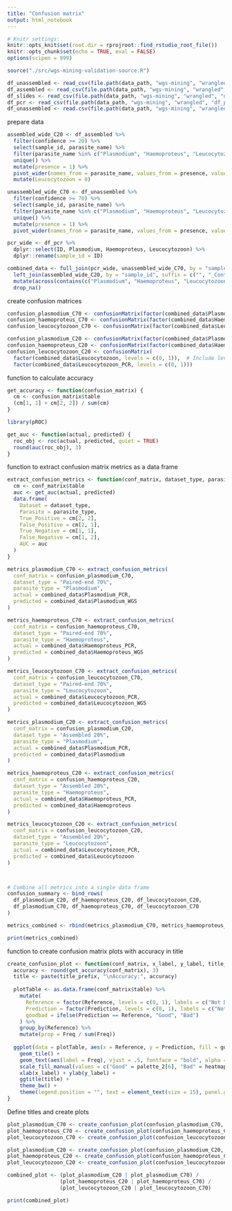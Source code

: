 ```yaml
---
title: "Confusion matrix"
output: html_notebook
---
```


```r
# Knitr settings:
knitr::opts_knit$set(root.dir = rprojroot::find_rstudio_root_file())
knitr::opts_chunk$set(echo = TRUE, eval = FALSE)
options(scipen = 999)
```

```r
source("./src/wgs-mining-validation-source.R")
```

```r
df_unassembled <- read_csv(file.path(data_path, "wgs-mining", "wrangled", "df_unassembled_wgs_mining.csv"))
df_assembled <- read_csv(file.path(data_path, "wgs-mining", "wrangled", "df_assembled_wgs_mining.csv"))
df_slides <- read_csv(file.path(data_path, "wgs-mining", "wrangled", "df_slides_wide.csv"))
df_pcr <- read_csv(file.path(data_path, "wgs-mining", "wrangled", "df_pcr_wide.csv"))
df_unassembled <- read.csv(file.path(data_path, "wgs-mining", "wrangled", "df_unassembled_wgs_mining.csv"))
```

prepare data
```r
assembled_wide_C20 <- df_assembled %>%
  filter(confidence >= 20) %>%
  select(sample_id, parasite_name) %>%
  filter(parasite_name %in% c("Plasmodium", "Haemoproteus", "Leucocytozoon")) %>%
  unique() %>%
  mutate(presence = 1) %>%
  pivot_wider(names_from = parasite_name, values_from = presence, values_fill = list(presence = 0)) %>%
  mutate(Leucocytozoon = 0)

unassembled_wide_C70 <- df_unassembled %>%
  filter(confidence >= 70) %>%
  select(sample_id, parasite_name) %>%
  filter(parasite_name %in% c("Plasmodium", "Haemoproteus", "Leucocytozoon")) %>%
  unique() %>%
  mutate(presence = 1) %>%
  pivot_wider(names_from = parasite_name, values_from = presence, values_fill = list(presence = 0))

pcr_wide <- df_pcr %>%
  dplyr::select(ID, Plasmodium, Haemoproteus, Leucocytozoon) %>%
  dplyr::rename(sample_id = ID)

combined_data <- full_join(pcr_wide, unassembled_wide_C70, by = "sample_id", suffix = c("_PCR", "_WGS")) %>%
  left_join(assembled_wide_C20, by = "sample_id", suffix = c("", "_Contigs")) %>%
  mutate(across(contains(c("Plasmodium", "Haemoproteus", "Leucocytozoon")), ~ replace_na(., 0))) %>%
  drop_na()
```

create confusion matrices
```r
confusion_plasmodium_C70 <- confusionMatrix(factor(combined_data$Plasmodium_WGS, levels = c(0, 1)), factor(combined_data$Plasmodium_PCR, levels = c(0, 1)))
confusion_haemoproteus_C70 <- confusionMatrix(factor(combined_data$Haemoproteus_WGS, levels = c(0, 1)), factor(combined_data$Haemoproteus_PCR, levels = c(0, 1)))
confusion_leucocytozoon_C70 <- confusionMatrix(factor(combined_data$Leucocytozoon_WGS, levels = c(0, 1)), factor(combined_data$Leucocytozoon_PCR, levels = c(0, 1)))

confusion_plasmodium_C20 <- confusionMatrix(factor(combined_data$Plasmodium, levels = c(0, 1)), factor(combined_data$Plasmodium_PCR, levels = c(0, 1)))
confusion_haemoproteus_C20 <- confusionMatrix(factor(combined_data$Haemoproteus, levels = c(0, 1)), factor(combined_data$Haemoproteus_PCR, levels = c(0, 1)))
confusion_leucocytozoon_C20 <- confusionMatrix(
  factor(combined_data$Leucocytozoon, levels = c(0, 1)),  # Include levels to enforce 0 and 1
  factor(combined_data$Leucocytozoon_PCR, levels = c(0, 1)))
```

function to calculate accuracy
```r
get_accuracy <- function(confusion_matrix) {
  cm <- confusion_matrix$table
  (cm[1, 1] + cm[2, 2]) / sum(cm)
}

library(pROC)

get_auc <- function(actual, predicted) {
  roc_obj <- roc(actual, predicted, quiet = TRUE)
  round(auc(roc_obj), 3)
}

```




function to extract confusion matrix metrics as a data frame
```r
extract_confusion_metrics <- function(conf_matrix, dataset_type, parasite_type, actual, predicted) {
  cm <- conf_matrix$table
  auc <- get_auc(actual, predicted)
  data.frame(
    Dataset = dataset_type,
    Parasite = parasite_type,
    True_Positive = cm[2, 2],
    False_Positive = cm[2, 1],
    True_Negative = cm[1, 1],
    False_Negative = cm[1, 2],
    AUC = auc
  )
}

```


```r
metrics_plasmodium_C70 <- extract_confusion_metrics(
  conf_matrix = confusion_plasmodium_C70,
  dataset_type = "Paired-end 70%",
  parasite_type = "Plasmodium",
  actual = combined_data$Plasmodium_PCR,
  predicted = combined_data$Plasmodium_WGS
)

metrics_haemoproteus_C70 <- extract_confusion_metrics(
  conf_matrix = confusion_haemoproteus_C70,
  dataset_type = "Paired-end 70%",
  parasite_type = "Haemoproteus",
  actual = combined_data$Haemoproteus_PCR,
  predicted = combined_data$Haemoproteus_WGS
)

metrics_leucocytozoon_C70 <- extract_confusion_metrics(
  conf_matrix = confusion_leucocytozoon_C70,
  dataset_type = "Paired-end 70%",
  parasite_type = "Leucocytozoon",
  actual = combined_data$Leucocytozoon_PCR,
  predicted = combined_data$Leucocytozoon_WGS
)

metrics_plasmodium_C20 <- extract_confusion_metrics(
  conf_matrix = confusion_plasmodium_C20,
  dataset_type = "Assembled 20%",
  parasite_type = "Plasmodium",
  actual = combined_data$Plasmodium_PCR,
  predicted = combined_data$Plasmodium
)

metrics_haemoproteus_C20 <- extract_confusion_metrics(
  conf_matrix = confusion_haemoproteus_C20,
  dataset_type = "Assembled 20%",
  parasite_type = "Haemoproteus",
  actual = combined_data$Haemoproteus_PCR,
  predicted = combined_data$Haemoproteus
)

metrics_leucocytozoon_C20 <- extract_confusion_metrics(
  conf_matrix = confusion_leucocytozoon_C20,
  dataset_type = "Assembled 20%",
  parasite_type = "Leucocytozoon",
  actual = combined_data$Leucocytozoon_PCR,
  predicted = combined_data$Leucocytozoon
)



# Combine all metrics into a single data frame
confusion_summary <- bind_rows(
  df_plasmodium_C20, df_haemoproteus_C20, df_leucocytozoon_C20,
  df_plasmodium_C70, df_haemoproteus_C70, df_leucocytozoon_C70
)

metrics_combined <- rbind(metrics_plasmodium_C70, metrics_haemoproteus_C70, metrics_leucocytozoon_C70, metrics_plasmodium_C20, metrics_haemoproteus_C20, metrics_leucocytozoon_C20)

print(metrics_combined)

```
function to create confusion matrix plots with accuracy in title
```r
create_confusion_plot <- function(conf_matrix, x_label, y_label, title_prefix) {
  accuracy <- round(get_accuracy(conf_matrix), 3)
  title <- paste(title_prefix, "\nAccuracy:", accuracy)
  
  plotTable <- as.data.frame(conf_matrix$table) %>%
    mutate(
      Reference = factor(Reference, levels = c(0, 1), labels = c("Not Detected", "Detected")),
      Prediction = factor(Prediction, levels = c(0, 1), labels = c("Not Detected", "Detected")),
      goodbad = ifelse(Prediction == Reference, "Good", "Bad")
    ) %>%
    group_by(Reference) %>%
    mutate(prop = Freq / sum(Freq))
  
  ggplot(data = plotTable, aes(x = Reference, y = Prediction, fill = goodbad, alpha = prop)) +
    geom_tile() +
    geom_text(aes(label = Freq), vjust = .5, fontface = "bold", alpha = 1) +
    scale_fill_manual(values = c("Good" = palette_2[6], "Bad" = heatmap_pal[4])) +
    xlab(x_label) + ylab(y_label) +
    ggtitle(title) +
    theme_bw() +
    theme(legend.position = "", text = element_text(size = 15), panel.grid = element_blank())
}
```

Define titles and create plots
```r
plot_plasmodium_C70 <- create_confusion_plot(confusion_plasmodium_C70, "PCR", "Paired-end", "Plasmodium - Paired-end 70%")
plot_haemoproteus_C70 <- create_confusion_plot(confusion_haemoproteus_C70, "PCR", "Paired-end", "Haemoproteus - Paired-end 70%")
plot_leucocytozoon_C70 <- create_confusion_plot(confusion_leucocytozoon_C70, "PCR", "Paired-end", "Leucocytozoon - Paired-end 70%")

plot_plasmodium_C20 <- create_confusion_plot(confusion_plasmodium_C20, "PCR", "Assembled", "Plasmodium - Assembled 20%")
plot_haemoproteus_C20 <- create_confusion_plot(confusion_haemoproteus_C20, "PCR", "Assembled", "Haemoproteus - Assembled 20%")
plot_leucocytozoon_C20 <- create_confusion_plot(confusion_leucocytozoon_C20, "PCR", "Assembled", "Leucocytozoon - Assembled 20%")

combined_plot <- (plot_plasmodium_C20 | plot_plasmodium_C70) /
                 (plot_haemoproteus_C20 | plot_haemoproteus_C70) /
                 (plot_leucocytozoon_C20 | plot_leucocytozoon_C70)

print(combined_plot)
```


